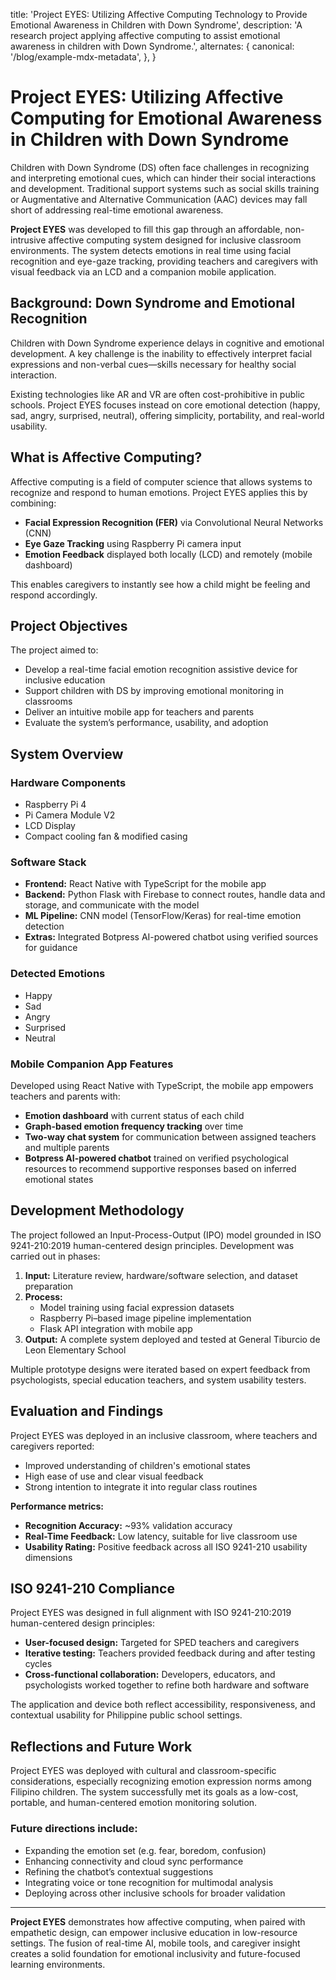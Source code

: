   title:
    'Project EYES: Utilizing Affective Computing Technology to Provide Emotional Awareness in Children with Down Syndrome',
  description:
    'A research project applying affective computing to assist emotional awareness in children with Down Syndrome.',
  alternates: {
    canonical: '/blog/example-mdx-metadata',
  },
}

<Cover
  src="https://cdn.cosmos.so/affd4b79-e848-4dfd-bd42-5f2c4a847365?format=jpeg"
  alt="Image from the classroom deployment"
  caption="Project EYES prototype for classroom deployment"
/>

# Project EYES: Utilizing Affective Computing for Emotional Awareness in Children with Down Syndrome

Children with Down Syndrome (DS) often face challenges in recognizing and interpreting emotional cues, which can hinder their social interactions and development. Traditional support systems such as social skills training or Augmentative and Alternative Communication (AAC) devices may fall short of addressing real-time emotional awareness.

**Project EYES** was developed to fill this gap through an affordable, non-intrusive affective computing system designed for inclusive classroom environments. The system detects emotions in real time using facial recognition and eye-gaze tracking, providing teachers and caregivers with visual feedback via an LCD and a companion mobile application.

## Background: Down Syndrome and Emotional Recognition

Children with Down Syndrome experience delays in cognitive and emotional development. A key challenge is the inability to effectively interpret facial expressions and non-verbal cues—skills necessary for healthy social interaction.

Existing technologies like AR and VR are often cost-prohibitive in public schools. Project EYES focuses instead on core emotional detection (happy, sad, angry, surprised, neutral), offering simplicity, portability, and real-world usability.

## What is Affective Computing?

Affective computing is a field of computer science that allows systems to recognize and respond to human emotions. Project EYES applies this by combining:

- **Facial Expression Recognition (FER)** via Convolutional Neural Networks (CNN)
- **Eye Gaze Tracking** using Raspberry Pi camera input
- **Emotion Feedback** displayed both locally (LCD) and remotely (mobile dashboard)

This enables caregivers to instantly see how a child might be feeling and respond accordingly.

## Project Objectives

The project aimed to:

- Develop a real-time facial emotion recognition assistive device for inclusive education
- Support children with DS by improving emotional monitoring in classrooms
- Deliver an intuitive mobile app for teachers and parents
- Evaluate the system’s performance, usability, and adoption

## System Overview

### Hardware Components

- Raspberry Pi 4
- Pi Camera Module V2
- LCD Display
- Compact cooling fan & modified casing

### Software Stack

- **Frontend:** React Native with TypeScript for the mobile app
- **Backend:** Python Flask with Firebase to connect routes, handle data and storage, and communicate with the model
- **ML Pipeline:** CNN model (TensorFlow/Keras) for real-time emotion detection
- **Extras:** Integrated Botpress AI-powered chatbot using verified sources for guidance

### Detected Emotions

- Happy
- Sad
- Angry
- Surprised
- Neutral

### Mobile Companion App Features

Developed using React Native with TypeScript, the mobile app empowers teachers and parents with:

- **Emotion dashboard** with current status of each child
- **Graph-based emotion frequency tracking** over time
- **Two-way chat system** for communication between assigned teachers and multiple parents
- **Botpress AI-powered chatbot** trained on verified psychological resources to recommend supportive responses based on inferred emotional states

## Development Methodology

The project followed an Input-Process-Output (IPO) model grounded in ISO 9241-210:2019 human-centered design principles. Development was carried out in phases:

1. **Input:** Literature review, hardware/software selection, and dataset preparation
2. **Process:**
   - Model training using facial expression datasets
   - Raspberry Pi–based image pipeline implementation
   - Flask API integration with mobile app
3. **Output:** A complete system deployed and tested at General Tiburcio de Leon Elementary School

Multiple prototype designs were iterated based on expert feedback from psychologists, special education teachers, and system usability testers.

## Evaluation and Findings

Project EYES was deployed in an inclusive classroom, where teachers and caregivers reported:

- Improved understanding of children's emotional states
- High ease of use and clear visual feedback
- Strong intention to integrate it into regular class routines

**Performance metrics:**

- **Recognition Accuracy:** ~93% validation accuracy
- **Real-Time Feedback:** Low latency, suitable for live classroom use
- **Usability Rating:** Positive feedback across all ISO 9241-210 usability dimensions

## ISO 9241-210 Compliance

Project EYES was designed in full alignment with ISO 9241-210:2019 human-centered design principles:

- **User-focused design:** Targeted for SPED teachers and caregivers
- **Iterative testing:** Teachers provided feedback during and after testing cycles
- **Cross-functional collaboration:** Developers, educators, and psychologists worked together to refine both hardware and software

The application and device both reflect accessibility, responsiveness, and contextual usability for Philippine public school settings.

## Reflections and Future Work

Project EYES was deployed with cultural and classroom-specific considerations, especially recognizing emotion expression norms among Filipino children. The system successfully met its goals as a low-cost, portable, and human-centered emotion monitoring solution.

### Future directions include:

- Expanding the emotion set (e.g. fear, boredom, confusion)
- Enhancing connectivity and cloud sync performance
- Refining the chatbot’s contextual suggestions
- Integrating voice or tone recognition for multimodal analysis
- Deploying across other inclusive schools for broader validation

---

**Project EYES** demonstrates how affective computing, when paired with empathetic design, can empower inclusive education in low-resource settings. The fusion of real-time AI, mobile tools, and caregiver insight creates a solid foundation for emotional inclusivity and future-focused learning environments.
